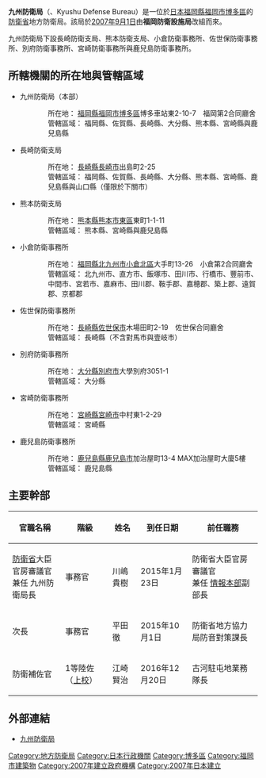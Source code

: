 '''九州防衛局'''（{{Lang-ja|九州防衛局／きゅうしゅうぼうえいきょく}}、Kyushu Defense Bureau）是一位於[[日本|日本]][[福岡縣|福岡縣]][[福岡市|福岡市]][[博多區|博多區]]的[[防衛省|防衛省]]地方防衛局。該局於[[2007年|2007年]][[9月1日|9月1日]]由'''福岡防衛設施局'''改組而來。

九州防衛局下設長崎防衛支局、熊本防衛支局、小倉防衛事務所、佐世保防衛事務所、別府防衛事務所、宮崎防衛事務所與鹿兒島防衛事務所。

== 所轄機關的所在地與管轄區域 ==
*九州防衛局（本部）
::所在地： [[福岡縣|福岡縣]][[福岡市|福岡市]][[博多區|博多區]]博多車站東2-10-7　福岡第2合同廳舍
::管轄區域： 福岡縣、佐賀縣、長崎縣、大分縣、熊本縣、宮崎縣與鹿兒島縣
*長崎防衛支局
::所在地： [[長崎縣|長崎縣]][[長崎市|長崎市]]出島町2-25
::管轄區域： 福岡縣、佐賀縣、長崎縣、大分縣、熊本縣、宮崎縣、鹿兒島縣與山口縣（僅限於下關市）
*熊本防衛支局
::所在地： [[熊本縣|熊本縣]][[熊本市|熊本市]][[東區_(熊本市)|東區]]東町1-1-11
::管轄區域： 熊本縣、宮崎縣與鹿兒島縣
*小倉防衛事務所
::所在地： [[福岡縣|福岡縣]][[北九州市|北九州市]][[小倉北區|小倉北區]]大手町13-26　小倉第2合同廳舍
::管轄區域： 北九州市、直方市、飯塚市、田川市、行橋市、豐前市、中間市、宮若市、嘉麻市、田川郡、鞍手郡、嘉穂郡、築上郡、遠賀郡、京都郡
*佐世保防衛事務所
::所在地： [[長崎縣|長崎縣]][[佐世保市|佐世保市]]木場田町2-19　佐世保合同廳舍
::管轄區域： 長崎縣（不含對馬市與壹岐市）
*別府防衛事務所
::所在地： [[大分縣|大分縣]][[別府市|別府市]]大學別府3051-1
::管轄區域： 大分縣
*宮崎防衛事務所
::所在地： [[宮崎縣|宮崎縣]][[宮崎市|宮崎市]]中村東1-2-29
::管轄區域： 宮崎縣
*鹿兒島防衛事務所
::所在地： [[鹿兒島縣|鹿兒島縣]][[鹿兒島市|鹿兒島市]]加治屋町13-4 MAX加治屋町大廈5樓
::管轄區域： 鹿兒島縣

== 主要幹部 ==
{| class="wikitable"
|-
! 官職名稱 !! 階級 !! 姓名 !! 到任日期 !! 前任職務
|-
| [[防衛省|防衛省]]大臣官房審議官<br />兼任 九州防衛局長 || 事務官 || 川嶋貴樹 || 2015年{{0}}1月23日 || 防衛省大臣官房審議官<br />兼任 [[防衛省情報本部|情報本部]]副部長
|-
| 次長 || 事務官 || 平田徹 || 2015年10月{{0}}1日 || 防衛省地方協力局防音對策課長
|-
| 防衛補佐官 || 1等陸佐（[[上校|上校]]） || 江崎賢治 || 2016年12月20日 || 古河駐屯地業務隊長
|}

== 外部連結 ==
*[http://www.mod.go.jp/rdb/kyushu/ 九州防衛局]{{Wayback|url=http://www.mod.go.jp/rdb/kyushu/ |date=20170322020859 }}

[[Category:地方防衛局|Category:地方防衛局]]
[[Category:日本行政機關|Category:日本行政機關]]
[[Category:博多區|Category:博多區]]
[[Category:福岡市建築物|Category:福岡市建築物]]
[[Category:2007年建立政府機構|Category:2007年建立政府機構]]
[[Category:2007年日本建立|Category:2007年日本建立]]